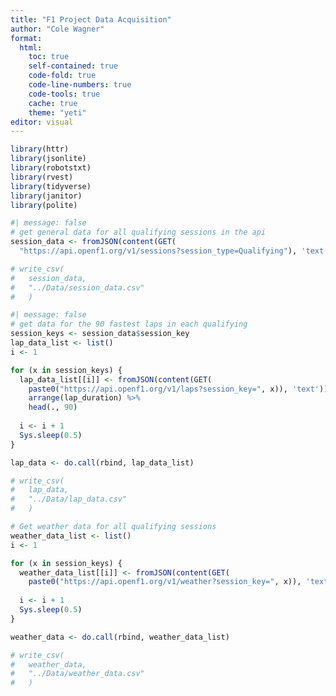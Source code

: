 ```yaml
---
title: "F1 Project Data Acquisition"
author: "Cole Wagner"
format:
  html:
    toc: true
    self-contained: true
    code-fold: true
    code-line-numbers: true
    code-tools: true
    cache: true
    theme: "yeti"
editor: visual
---
```


```r
library(httr)
library(jsonlite)
library(robotstxt)
library(rvest)
library(tidyverse)
library(janitor)
library(polite)
```

```r
#| message: false
# get general data for all qualifying sessions in the api
session_data <- fromJSON(content(GET(
  "https://api.openf1.org/v1/sessions?session_type=Qualifying"), 'text'))

# write_csv(
#   session_data,
#   "../Data/session_data.csv"
#   )
```

```r
#| message: false
# get data for the 90 fastest laps in each qualifying
session_keys <- session_data$session_key
lap_data_list <- list()
i <- 1

for (x in session_keys) {
  lap_data_list[[i]] <- fromJSON(content(GET(
    paste0("https://api.openf1.org/v1/laps?session_key=", x)), 'text')) %>%
    arrange(lap_duration) %>%
    head(., 90)
  
  i <- i + 1
  Sys.sleep(0.5)
}

lap_data <- do.call(rbind, lap_data_list)

# write_csv(
#   lap_data,
#   "../Data/lap_data.csv"
#   )
```

```r
# Get weather data for all qualifying sessions
weather_data_list <- list()
i <- 1

for (x in session_keys) {
  weather_data_list[[i]] <- fromJSON(content(GET(
    paste0("https://api.openf1.org/v1/weather?session_key=", x)), 'text'))
  
  i <- i + 1
  Sys.sleep(0.5)
}

weather_data <- do.call(rbind, weather_data_list)

# write_csv(
#   weather_data,
#   "../Data/weather_data.csv"
#   )
```

